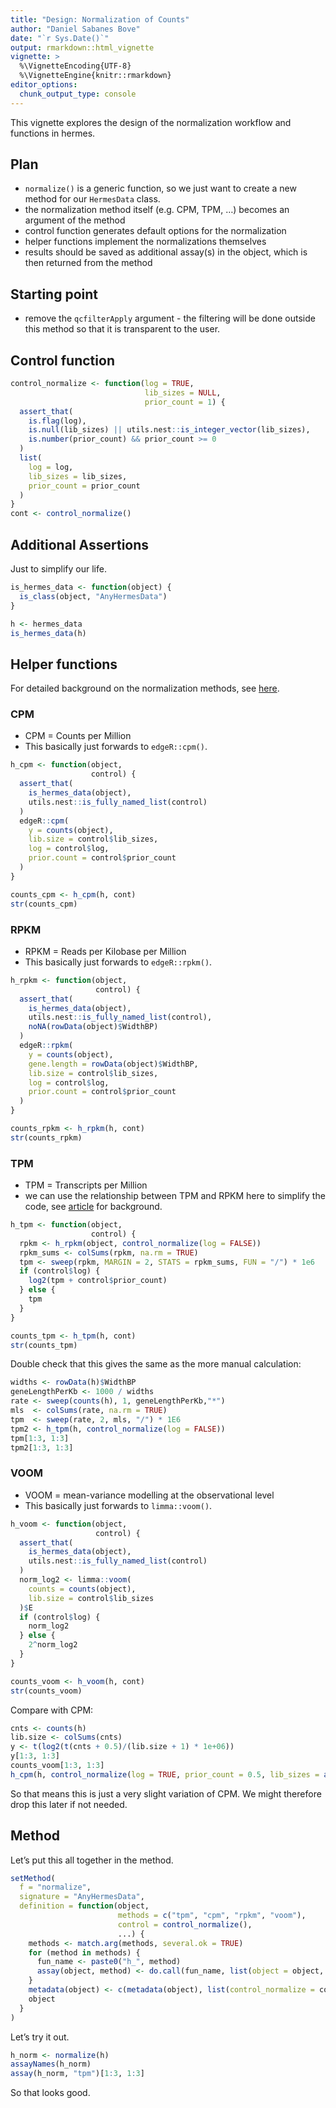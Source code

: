 ```yaml
---
title: "Design: Normalization of Counts"
author: "Daniel Sabanes Bove"
date: "`r Sys.Date()`"
output: rmarkdown::html_vignette
vignette: >
  %\VignetteEncoding{UTF-8}
  %\VignetteEngine{knitr::rmarkdown}
editor_options: 
  chunk_output_type: console
---
```


This vignette explores the design of the normalization workflow and functions in hermes.

## Plan

- `normalize()` is a generic function, so we just want to create a new method for our `HermesData` class.
- the normalization method itself (e.g. CPM, TPM, ...) becomes an argument of the method
- control function generates default options for the normalization 
- helper functions implement the normalizations themselves
- results should be saved as additional assay(s) in the object, which is then returned from the method

## Starting point

- remove the `qcfilterApply` argument - the filtering will be done outside this method so that it is transparent to the user.

## Control function

```r
control_normalize <- function(log = TRUE,
                              lib_sizes = NULL,
                              prior_count = 1) {
  assert_that(
    is.flag(log),
    is.null(lib_sizes) || utils.nest::is_integer_vector(lib_sizes),
    is.number(prior_count) && prior_count >= 0
  )
  list(
    log = log,
    lib_sizes = lib_sizes,
    prior_count = prior_count
  )
}
cont <- control_normalize()
```

## Additional Assertions

Just to simplify our life.

```r
is_hermes_data <- function(object) {
  is_class(object, "AnyHermesData")
}

h <- hermes_data
is_hermes_data(h)
```


## Helper functions

For detailed background on the normalization methods, see [here](https://haroldpimentel.wordpress.com/2014/05/08/what-the-fpkm-a-review-rna-seq-expression-units/).

### CPM

- CPM = Counts per Million
- This basically just forwards to `edgeR::cpm()`.

```r
h_cpm <- function(object, 
                  control) {
  assert_that(
    is_hermes_data(object),
    utils.nest::is_fully_named_list(control)
  )
  edgeR::cpm(
    y = counts(object),
    lib.size = control$lib_sizes,
    log = control$log,
    prior.count = control$prior_count
  )
}

counts_cpm <- h_cpm(h, cont)
str(counts_cpm)
```

### RPKM

- RPKM = Reads per Kilobase per Million
- This basically just forwards to `edgeR::rpkm()`.

```r
h_rpkm <- function(object, 
                   control) {
  assert_that(
    is_hermes_data(object),
    utils.nest::is_fully_named_list(control),
    noNA(rowData(object)$WidthBP)
  )
  edgeR::rpkm(
    y = counts(object),
    gene.length = rowData(object)$WidthBP,
    lib.size = control$lib_sizes,
    log = control$log,
    prior.count = control$prior_count
  )
}

counts_rpkm <- h_rpkm(h, cont)
str(counts_rpkm)
```

### TPM

- TPM = Transcripts per Million
- we can use the relationship between TPM and RPKM here to simplify the code, see [article](https://link.springer.com/article/10.1007/s12064-012-0162-3) for background.

```r
h_tpm <- function(object, 
                  control) {
  rpkm <- h_rpkm(object, control_normalize(log = FALSE))
  rpkm_sums <- colSums(rpkm, na.rm = TRUE)
  tpm <- sweep(rpkm, MARGIN = 2, STATS = rpkm_sums, FUN = "/") * 1e6
  if (control$log) {
    log2(tpm + control$prior_count)
  } else {
    tpm
  }
}

counts_tpm <- h_tpm(h, cont)
str(counts_tpm)
```

Double check that this gives the same as the more manual calculation:

```r
widths <- rowData(h)$WidthBP
geneLengthPerKb <- 1000 / widths
rate <- sweep(counts(h), 1, geneLengthPerKb,"*")
mls  <- colSums(rate, na.rm = TRUE)
tpm  <- sweep(rate, 2, mls, "/") * 1E6
tpm2 <- h_tpm(h, control_normalize(log = FALSE))
tpm[1:3, 1:3]
tpm2[1:3, 1:3]
```

### VOOM

- VOOM = mean-variance modelling at the observational level
- This basically just forwards to `limma::voom()`.

```r
h_voom <- function(object, 
                   control) {
  assert_that(
    is_hermes_data(object),
    utils.nest::is_fully_named_list(control)
  )
  norm_log2 <- limma::voom(
    counts = counts(object),
    lib.size = control$lib_sizes
  )$E
  if (control$log) {
    norm_log2
  } else {
    2^norm_log2
  }
}

counts_voom <- h_voom(h, cont)
str(counts_voom)
```

Compare with CPM:

```r
cnts <- counts(h)
lib.size <- colSums(cnts)
y <- t(log2(t(cnts + 0.5)/(lib.size + 1) * 1e+06))
y[1:3, 1:3]
counts_voom[1:3, 1:3]
h_cpm(h, control_normalize(log = TRUE, prior_count = 0.5, lib_sizes = as.integer(lib.size + 1L)))[1:3, 1:3]
```

So that means this is just a very slight variation of CPM. We might therefore drop this later if not needed.

## Method

Let's put this all together in the method.

```r
setMethod(
  f = "normalize",
  signature = "AnyHermesData",
  definition = function(object, 
                        methods = c("tpm", "cpm", "rpkm", "voom"),
                        control = control_normalize(),
                        ...) {
    methods <- match.arg(methods, several.ok = TRUE)
    for (method in methods) {
      fun_name <- paste0("h_", method)
      assay(object, method) <- do.call(fun_name, list(object = object, control = control))
    }
    metadata(object) <- c(metadata(object), list(control_normalize = control))
    object
  }
)
```

Let's try it out.

```r
h_norm <- normalize(h)
assayNames(h_norm)
assay(h_norm, "tpm")[1:3, 1:3]
```

So that looks good.

